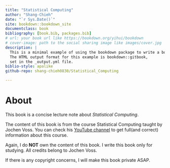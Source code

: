 ```yaml
--- 
title: "Statistical Computing"
author: "Shang-Chieh"
date: "`r Sys.Date()`"
site: bookdown::bookdown_site
documentclass: book
bibliography: [book.bib, packages.bib]
# url: your book url like https://bookdown.org/yihui/bookdown
# cover-image: path to the social sharing image like images/cover.jpg
description: |
  This is a minimal example of using the bookdown package to write a book.
  The HTML output format for this example is bookdown::gitbook,
  set in the _output.yml file.
biblio-style: apalike
github-repo: shang-chieh0830/Statistical_Computing

---
```


# About

This book is a concise lecture note about _Statistical Computing_.

The content of this book is from the course Statistical Computing taught by Jochen Voss. You can check his [YouTube channel](https://www.youtube.com/@JochenVoss) to get full(and correct) information about this course.

Again, I do **NOT** own the content of this book. I write this book only for studying. All credits belong to Jochen Voss.

If there is any copyright concerns, I will make this book private ASAP.

